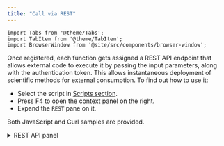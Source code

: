 ```yaml
---
title: "Call via REST"
---
```


```mdx-code-block
import Tabs from '@theme/Tabs';
import TabItem from '@theme/TabItem';
import BrowserWindow from '@site/src/components/browser-window';
```

Once registered, each function gets assigned a REST API endpoint
that allows external code to execute it by passing the
input parameters, along with the authentication token.
This allows instantaneous deployment of scientific methods for
external consumption. To find out how to use it:

- Select the script in [Scripts section](https://public.datagrok.ai/scripts).
- Press F4 to open the context panel on the right.
- Expand the `REST` pane on it.

Both JavaScript and Curl samples are provided.

<details>
<summary> REST API panel </summary>
<div>

![rest-api](../_pics/script-rest.png)

</div>
</details>
